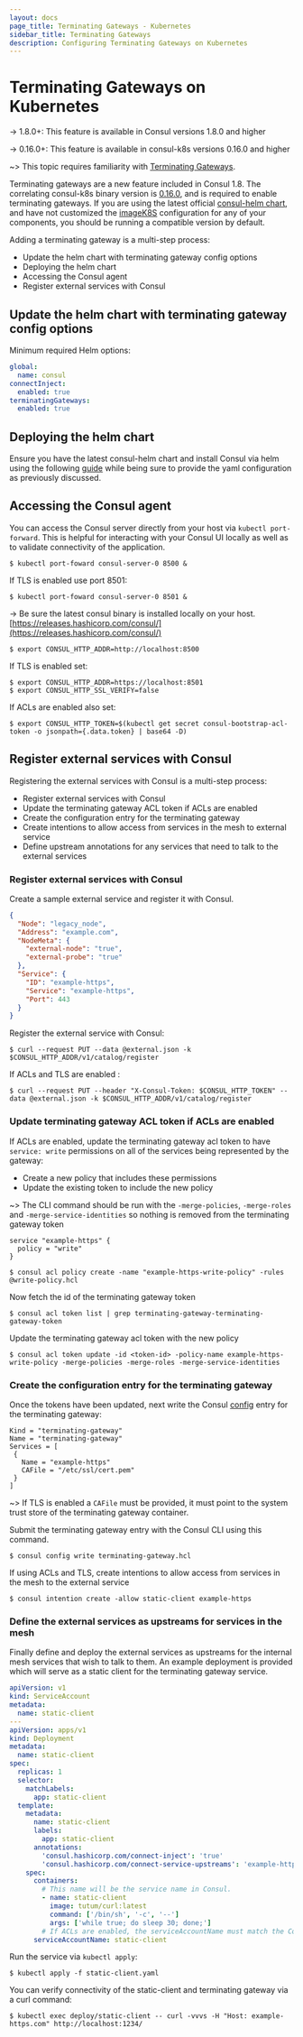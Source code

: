 ```yaml
---
layout: docs
page_title: Terminating Gateways - Kubernetes
sidebar_title: Terminating Gateways
description: Configuring Terminating Gateways on Kubernetes
---
```


# Terminating Gateways on Kubernetes

-> 1.8.0+: This feature is available in Consul versions 1.8.0 and higher

-> 0.16.0+: This feature is available in consul-k8s versions 0.16.0 and higher

~> This topic requires familiarity with [Terminating Gateways](/docs/connect/terminating-gateway).

Terminating gateways are a new feature included in Consul 1.8. The correlating consul-k8s binary version is
[0.16.0](https://github.com/hashicorp/consul-k8s/blob/master/CHANGELOG.md#0160-june-17-2020), and is required to enable
terminating gateways. If you are using the latest official [consul-helm chart](https://github.com/hashicorp/consul-helm),
and have not customized the [imageK8S](/docs/k8s/helm#v-global-imagek8s) configuration for any of
your components, you should be running a compatible version by default.

Adding a terminating gateway is a multi-step process:

- Update the helm chart with terminating gateway config options
- Deploying the helm chart
- Accessing the Consul agent
- Register external services with Consul

## Update the helm chart with terminating gateway config options

Minimum required Helm options:

```yaml
global:
  name: consul
connectInject:
  enabled: true
terminatingGateways:
  enabled: true
```

## Deploying the helm chart

Ensure you have the latest consul-helm chart and install Consul via helm using the following
[guide](/docs/k8s/installation#installing-consul) while being sure to provide the yaml configuration
as previously discussed.

## Accessing the Consul agent

You can access the Consul server directly from your host via `kubectl port-forward`. This is helpful for interacting with your Consul UI locally as well as to validate connectivity of the application.

```shell-session
$ kubectl port-foward consul-server-0 8500 &
```

If TLS is enabled use port 8501:

```shell-session
$ kubectl port-foward consul-server-0 8501 &
```

-> Be sure the latest consul binary is installed locally on your host.
[https://releases.hashicorp.com/consul/](https://releases.hashicorp.com/consul/)

```shell-session
$ export CONSUL_HTTP_ADDR=http://localhost:8500
```

If TLS is enabled set:

```shell-session
$ export CONSUL_HTTP_ADDR=https://localhost:8501
$ export CONSUL_HTTP_SSL_VERIFY=false
```

If ACLs are enabled also set:

```shell-session
$ export CONSUL_HTTP_TOKEN=$(kubectl get secret consul-bootstrap-acl-token -o jsonpath={.data.token} | base64 -D)
```

## Register external services with Consul

Registering the external services with Consul is a multi-step process:

- Register external services with Consul
- Update the terminating gateway ACL token if ACLs are enabled
- Create the configuration entry for the terminating gateway
- Create intentions to allow access from services in the mesh to external service
- Define upstream annotations for any services that need to talk to the external services

### Register external services with Consul

Create a sample external service and register it with Consul.

```json
{
  "Node": "legacy_node",
  "Address": "example.com",
  "NodeMeta": {
    "external-node": "true",
    "external-probe": "true"
  },
  "Service": {
    "ID": "example-https",
    "Service": "example-https",
    "Port": 443
  }
}
```

Register the external service with Consul:

```shell-session
$ curl --request PUT --data @external.json -k $CONSUL_HTTP_ADDR/v1/catalog/register
```

If ACLs and TLS are enabled :

```shell-session
$ curl --request PUT --header "X-Consul-Token: $CONSUL_HTTP_TOKEN" --data @external.json -k $CONSUL_HTTP_ADDR/v1/catalog/register
```

### Update terminating gateway ACL token if ACLs are enabled

If ACLs are enabled, update the terminating gateway acl token to have `service: write` permissions on all of the services
being represented by the gateway:

- Create a new policy that includes these permissions
- Update the existing token to include the new policy

~> The CLI command should be run with the `-merge-policies`, `-merge-roles` and `-merge-service-identities` so
nothing is removed from the terminating gateway token

```hcl
service "example-https" {
  policy = "write"
}
```

```shell-session
$ consul acl policy create -name "example-https-write-policy" -rules @write-policy.hcl
```

Now fetch the id of the terminating gateway token

```shell-session
$ consul acl token list | grep terminating-gateway-terminating-gateway-token
```

Update the terminating gateway acl token with the new policy

```shell-session
$ consul acl token update -id <token-id> -policy-name example-https-write-policy -merge-policies -merge-roles -merge-service-identities
```

### Create the configuration entry for the terminating gateway

Once the tokens have been updated, next write the Consul [config](/docs/agent/config-entries/terminating-gateway)
entry for the terminating gateway:

```hcl
Kind = "terminating-gateway"
Name = "terminating-gateway"
Services = [
 {
   Name = "example-https"
   CAFile = "/etc/ssl/cert.pem"
 }
]
```

~> If TLS is enabled a `CAFile` must be provided, it must point to the system trust store of the terminating gateway
container.

Submit the terminating gateway entry with the Consul CLI using this command.

```shell-session
$ consul config write terminating-gateway.hcl
```

If using ACLs and TLS, create intentions to allow access from services in the mesh to the external service

```shell-session
$ consul intention create -allow static-client example-https
```

### Define the external services as upstreams for services in the mesh

Finally define and deploy the external services as upstreams for the internal mesh services that wish to talk to them.
An example deployment is provided which will serve as a static client for the terminating gateway service.

```yaml
apiVersion: v1
kind: ServiceAccount
metadata:
  name: static-client
---
apiVersion: apps/v1
kind: Deployment
metadata:
  name: static-client
spec:
  replicas: 1
  selector:
    matchLabels:
      app: static-client
  template:
    metadata:
      name: static-client
      labels:
        app: static-client
      annotations:
        'consul.hashicorp.com/connect-inject': 'true'
        'consul.hashicorp.com/connect-service-upstreams': 'example-https:1234'
    spec:
      containers:
        # This name will be the service name in Consul.
        - name: static-client
          image: tutum/curl:latest
          command: ['/bin/sh', '-c', '--']
          args: ['while true; do sleep 30; done;']
        # If ACLs are enabled, the serviceAccountName must match the Consul service name.
      serviceAccountName: static-client
```

Run the service via `kubectl apply`:

```shell-session
$ kubectl apply -f static-client.yaml
```

You can verify connectivity of the static-client and terminating gateway via a curl command:

```shell-session
$ kubectl exec deploy/static-client -- curl -vvvs -H "Host: example-https.com" http://localhost:1234/
```
